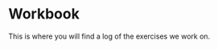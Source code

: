 <!-- # (PART\*) Workbook {-} -->

# Workbook {-}

This is where you will find a log of the exercises we work on.


